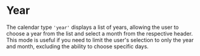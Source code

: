 # Year

The calendar type `'year'` displays a list of years, allowing the user to choose a year from the list and select a month from the respective header. This mode is useful if you need to limit the user's selection to only the year and month, excluding the ability to choose specific days.

<Sandbox example="type-of-calendar-year" />
